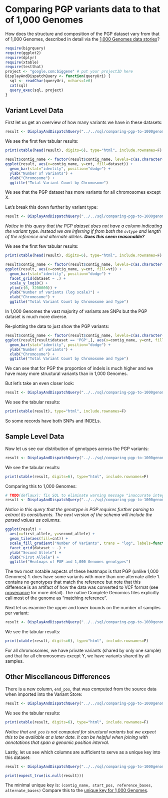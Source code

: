 <!-- R Markdown Documentation, DO NOT EDIT THE PLAIN MARKDOWN VERSION OF THIS FILE -->

<!-- Copyright 2014 Google Inc. All rights reserved. -->

<!-- Licensed under the Apache License, Version 2.0 (the "License"); -->
<!-- you may not use this file except in compliance with the License. -->
<!-- You may obtain a copy of the License at -->

<!--     http://www.apache.org/licenses/LICENSE-2.0 -->

<!-- Unless required by applicable law or agreed to in writing, software -->
<!-- distributed under the License is distributed on an "AS IS" BASIS, -->
<!-- WITHOUT WARRANTIES OR CONDITIONS OF ANY KIND, either express or implied. -->
<!-- See the License for the specific language governing permissions and -->
<!-- limitations under the License. -->

Comparing PGP variants data to that of 1,000 Genomes
========================================================

How does the structure and composition of the PGP dataset vary from that of 1,000 Genomes, described in detail via the [1,000 Genomes data stories](../../../1000genomes/data-stories)?

```r
require(bigrquery)
require(ggplot2)
require(dplyr)
require(xtable)
require(testthat)
project <- "google.com:biggene" # put your projectID here
DisplayAndDispatchQuery <- function(queryUri) {
  sql <- readChar(queryUri, nchars=1e6)
  cat(sql)
  query_exec(sql, project)
}
```

Variant Level Data
------------------

First let us get an overview of how many variants we have in these datasets:
```r
result <- DisplayAndDispatchQuery("../../sql/comparing-pgp-to-1000genomes/variant-counts-by-chromosome.sql")
```

We see the first few tabular results:
```r
print(xtable(head(result), digits=6), type="html", include.rownames=F)
```

```r
result$contig_name <- factor(result$contig_name, levels=c(as.character(seq(1,22)), "X", "Y", "M"))
ggplot(result, aes(x=contig_name, y=cnt, fill=dataset)) +
  geom_bar(stat="identity", position="dodge") +
  ylab("Number of variants") +
  xlab("Chromosome") +
  ggtitle("Total Variant Count by Chromosome")
```
We see that the PGP dataset has more variants for all chromosomes except X.

Let's break this down further by variant type:
```r
result <- DisplayAndDispatchQuery("../../sql/comparing-pgp-to-1000genomes/variant-counts-by-type-and-chromosome.sql")
```
_Notice in this query that the PGP dataset does not have a column indicating the variant type.  Instead we are inferring if from both the `svtype` and length of the reference and alternate alleles.  **Does this seem reasonable?**_

We see the first few tabular results:
```r
print(xtable(head(result), digits=6), type="html", include.rownames=F)
```

```r
result$contig_name <- factor(result$contig_name, levels=c(as.character(seq(1,22)), "X", "Y", "M"))
ggplot(result, aes(x=contig_name, y=cnt, fill=vt)) +
  geom_bar(stat="identity", position="dodge") +
  facet_grid(dataset ~ .) +
  scale_y_log10() +
  ylim(c(0, 3200000)) +
  ylab("Number of variants (log scale)") +
  xlab("Chromosome") +
  ggtitle("Total Variant Count by Chromosome and Type")
```
In 1,000 Genomes the vast majority of variants are SNPs but the PGP dataset is much more diverse.

Re-plotting the data to just show the PGP variants:
```r
result$contig_name <- factor(result$contig_name, levels=c(as.character(seq(1,22)), "X", "Y", "M"))
ggplot(result[result$dataset == 'PGP',], aes(x=contig_name, y=cnt, fill=vt)) +
  geom_bar(stat="identity", position="dodge") +
  ylab("Number of variants") +
  xlab("Chromosome") +
  ggtitle("Total Variant Count by Chromosome and Type")
```
We can see that for PGP the proportion of indels is much higher and we have many more structural variants than in 1,000 Genomes.

But let's take an even closer look:
```r
result <- DisplayAndDispatchQuery("../../sql/comparing-pgp-to-1000genomes/taking-a-closer-look-at-variant-types.sql")
```

We see the tabular results:
```r
print(xtable(result), type="html", include.rownames=F)
```
So some records have both SNPs and INDELs.

Sample Level Data
-----------------

Now let us see our distribution of genotypes across the PGP variants:
```r
result <- DisplayAndDispatchQuery("../../sql/comparing-pgp-to-1000genomes/genotype-counts.sql")
```

We see the tabular results:
```r
print(xtable(result, digits=6), type="html", include.rownames=F)
```

Comparing this to 1,000 Genomes:
```r
# TODO(deflaux): fix SQL to eliminate warning message "inaccurate integer conversion in coercion"
result <- DisplayAndDispatchQuery("../../sql/comparing-pgp-to-1000genomes/parsed-genotype-counts.sql")
```
_Notice in this query that the genotype in PGP requires further parsing to extract its constituents.  The next version of the schema will include the parsed values as columns._

```r
ggplot(result) +
  aes(x=first_allele, y=second_allele) +
  geom_tile(aes(fill=cnt)) +
  scale_fill_gradient("Number of Variants", trans = "log", labels=function(x){round(x)}) +
  facet_grid(dataset ~ .) +
  ylab("Second Allele") +
  xlab("First Allele") +
  ggtitle("Heatmaps of PGP and 1,000 Genomes genotypes")

```
The two most notable aspects of these heatmaps is that PGP (unlike 1,000 Genomes)
 1. does have some variants with more than one alternate allele
 1. contains no genotypes that match the reference but note that this difference is an artifact of how the data was converted to VCF format (see [provenance](../../provenance) for more detail).  The native Complete Genomics files explicitly call most of the genome as "matching reference".

Next let us examine the upper and lower bounds on the number of samples per variant:
```r
result <- DisplayAndDispatchQuery("../../sql/comparing-pgp-to-1000genomes/sample-counts-minmax-by-chromosome.sql")
```

We see the tabular results:
```r
print(xtable(result, digits=6), type="html", include.rownames=F)
```
For all chromosomes, we have private variants (shared by only one sample) and that for all chromosomes except Y, we have variants shared by all samples.

Other Miscellaneous Differences
-------

There is a new column, `end_pos`, that was computed from the source data when imported into the Variant Store:
```r
result <- DisplayAndDispatchQuery("../../sql/comparing-pgp-to-1000genomes/what-is-the-meaning-of-end-pos.sql")
```

We see the tabular results:
```r
print(xtable(result, digits=6), type="html", include.rownames=F)
```
_Notice that `end_pos` is not computed for structural variants but we expect this to be available at a later date.  It can be helpful when joining with annotations that span a genomic position interval._

Lastly, let us see which columns are sufficient to serve as a unique key into this dataset:
```r
result <- DisplayAndDispatchQuery("../../sql/comparing-pgp-to-1000genomes/unique-key.sql")
```

```r
print(expect_true(is.null(result)))
```

The minimal unique key is: `(contig_name, start_pos, reference_bases, alternate_bases)`  Compare this to the [unique key for 1,000 Genomes](../../../1000genomes/data-stories/understanding-alternate-alleles).
